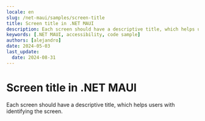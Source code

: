 ```yaml
---
locale: en
slug: /net-maui/samples/screen-title
title: Screen title in .NET MAUI
description: Each screen should have a descriptive title, which helps users with identifying the screen.
keywords: [.NET MAUI, accessibility, code sample]
authors: [alejandro]
date: 2024-05-03
last_update:
  date: 2024-08-31
---
```


# Screen title in .NET MAUI

Each screen should have a descriptive title, which helps users with identifying the screen.

<CodeSample id="screen-title" platform="net-maui" locale="en"/>
